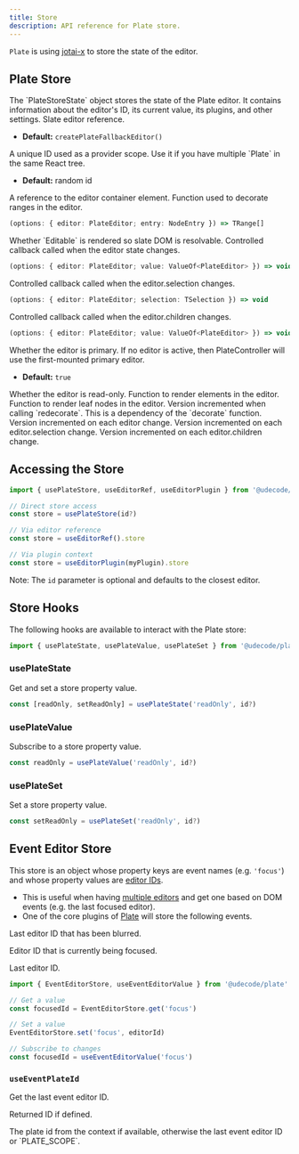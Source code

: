 ```yaml
---
title: Store
description: API reference for Plate store.
---
```


`Plate` is using [jotai-x](https://github.com/udecode/jotai-x) to store the state of the editor.

## Plate Store

<API name="Store">
The `PlateStoreState` object stores the state of the Plate editor. It contains information about the editor's ID, its current value, its plugins, and other settings.

<APIState>
<APIItem name="editor" type="PlateEditor">
Slate editor reference.

- **Default:** `createPlateFallbackEditor()`
</APIItem>

<APIItem name="id" type="string">
A unique ID used as a provider scope. Use it if you have multiple `Plate` in the same React tree.

- **Default:** random id
</APIItem>

<APIItem name="containerRef" type="React.RefObject<HTMLDivElement>">
A reference to the editor container element.
</APIItem>

<APIItem name="decorate" type="function" optional>
Function used to decorate ranges in the editor.

```ts
(options: { editor: PlateEditor; entry: NodeEntry }) => TRange[]
```
</APIItem>

<APIItem name="isMounted" type="boolean" optional>
Whether `Editable` is rendered so slate DOM is resolvable.
</APIItem>

<APIItem name="onChange" type="function" optional>
Controlled callback called when the editor state changes.

```ts
(options: { editor: PlateEditor; value: ValueOf<PlateEditor> }) => void
```
</APIItem>

<APIItem name="onSelectionChange" type="function" optional>
Controlled callback called when the editor.selection changes.

```ts
(options: { editor: PlateEditor; selection: TSelection }) => void
```
</APIItem>

<APIItem name="onValueChange" type="function" optional>
Controlled callback called when the editor.children changes.

```ts
(options: { editor: PlateEditor; value: ValueOf<PlateEditor> }) => void
```
</APIItem>

<APIItem name="primary" type="boolean" optional>
Whether the editor is primary. If no editor is active, then PlateController will use the first-mounted primary editor.

- **Default:** `true`
</APIItem>

<APIItem name="readOnly" type="boolean" optional>
Whether the editor is read-only.
</APIItem>

<APIItem name="renderElement" type="function" optional>
Function to render elements in the editor.
</APIItem>

<APIItem name="renderLeaf" type="function" optional>
Function to render leaf nodes in the editor.
</APIItem>

<APIItem name="versionDecorate" type="number" optional>
Version incremented when calling `redecorate`. This is a dependency of the `decorate` function.
</APIItem>

<APIItem name="versionEditor" type="number" optional>
Version incremented on each editor change.
</APIItem>

<APIItem name="versionSelection" type="number" optional>
Version incremented on each editor.selection change.
</APIItem>

<APIItem name="versionValue" type="number" optional>
Version incremented on each editor.children change.
</APIItem>
</APIState>
</API>

## Accessing the Store

```ts
import { usePlateStore, useEditorRef, useEditorPlugin } from '@udecode/plate/react'

// Direct store access
const store = usePlateStore(id?) 

// Via editor reference
const store = useEditorRef().store

// Via plugin context
const store = useEditorPlugin(myPlugin).store
```

Note: The `id` parameter is optional and defaults to the closest editor.

## Store Hooks

The following hooks are available to interact with the Plate store:

```ts
import { usePlateState, usePlateValue, usePlateSet } from '@udecode/plate/react'
```

### usePlateState

Get and set a store property value.

```ts
const [readOnly, setReadOnly] = usePlateState('readOnly', id?)
```

### usePlateValue

Subscribe to a store property value.

```ts
const readOnly = usePlateValue('readOnly', id?)
```

### usePlateSet

Set a store property value.

```ts
const setReadOnly = usePlateSet('readOnly', id?)
```

## Event Editor Store

This store is an object whose property keys are event names (e.g. `'focus'`) and whose property values are [editor IDs](Plate#id).

- This is useful when having [multiple editors](multiple-editors) and get one based on DOM events (e.g. the last focused editor).
- One of the core plugins of [Plate](Plate) will store the following events.

<API name="EventEditorStore">
<APIState>
<APIItem name="blur" type="string | null">

Last editor ID that has been blurred.

</APIItem>

<APIItem name="focus" type="string | null">

Editor ID that is currently being focused.

</APIItem>

<APIItem name="last" type="string | null">

Last editor ID.

</APIItem>
</APIState>
</API>


```ts
import { EventEditorStore, useEventEditorValue } from '@udecode/plate'

// Get a value
const focusedId = EventEditorStore.get('focus')

// Set a value
EventEditorStore.set('focus', editorId)

// Subscribe to changes
const focusedId = useEventEditorValue('focus')
```

### `useEventPlateId`

Get the last event editor ID.

<API name="useEventPlateId">
<APIParameters>
<APIItem name="id" type="string | null">

Returned ID if defined.

</APIItem>
</APIParameters>

<APIReturns type="string">
  The plate id from the context if available, otherwise the last event editor
  ID or `PLATE_SCOPE`.
</APIReturns>
</API>
